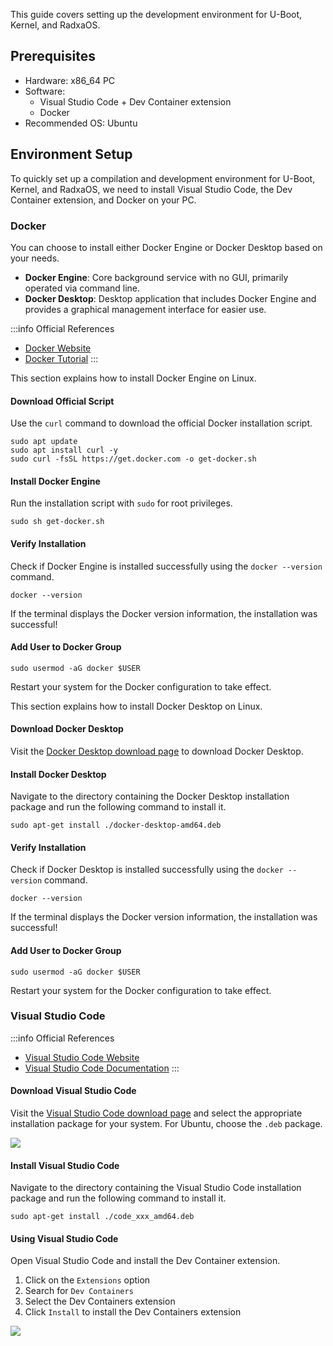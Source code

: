 This guide covers setting up the development environment for U-Boot, Kernel, and RadxaOS.

## Prerequisites

- Hardware: x86_64 PC
- Software:
  - Visual Studio Code + Dev Container extension
  - Docker
- Recommended OS: Ubuntu

## Environment Setup

To quickly set up a compilation and development environment for U-Boot, Kernel, and RadxaOS, we need to install Visual Studio Code, the Dev Container extension, and Docker on your PC.

### Docker

You can choose to install either Docker Engine or Docker Desktop based on your needs.

- **Docker Engine**: Core background service with no GUI, primarily operated via command line.
- **Docker Desktop**: Desktop application that includes Docker Engine and provides a graphical management interface for easier use.

:::info Official References

- [Docker Website](https://www.docker.com/)
- [Docker Tutorial](https://docs.docker.com/get-started/)
  :::

<Tabs queryString="docker-version">
<TabItem value="Docker Engine">

This section explains how to install Docker Engine on Linux.

#### Download Official Script

Use the `curl` command to download the official Docker installation script.

<NewCodeBlock tip="Linux@host$" type="host">

```
sudo apt update
sudo apt install curl -y
sudo curl -fsSL https://get.docker.com -o get-docker.sh
```

</NewCodeBlock>

#### Install Docker Engine

Run the installation script with `sudo` for root privileges.

<NewCodeBlock tip="Linux@host$" type="host">

```
sudo sh get-docker.sh
```

</NewCodeBlock>

#### Verify Installation

Check if Docker Engine is installed successfully using the `docker --version` command.

<NewCodeBlock tip="Linux@host$" type="host">

```
docker --version
```

</NewCodeBlock>

If the terminal displays the Docker version information, the installation was successful!

#### Add User to Docker Group

<NewCodeBlock tip="Linux@host$" type="host">

```
sudo usermod -aG docker $USER
```

</NewCodeBlock>

Restart your system for the Docker configuration to take effect.

</TabItem>
<TabItem value="Docker Desktop">

This section explains how to install Docker Desktop on Linux.

#### Download Docker Desktop

Visit the [Docker Desktop download page](https://www.docker.com/products/docker-desktop) to download Docker Desktop.

#### Install Docker Desktop

Navigate to the directory containing the Docker Desktop installation package and run the following command to install it.

<NewCodeBlock tip="Linux@host$" type="host">

```
sudo apt-get install ./docker-desktop-amd64.deb
```

</NewCodeBlock>

#### Verify Installation

Check if Docker Desktop is installed successfully using the `docker --version` command.

<NewCodeBlock tip="Linux@host$" type="host">

```
docker --version
```

</NewCodeBlock>

If the terminal displays the Docker version information, the installation was successful!

#### Add User to Docker Group

<NewCodeBlock tip="Linux@host$" type="host">

```
sudo usermod -aG docker $USER
```

</NewCodeBlock>

Restart your system for the Docker configuration to take effect.

</TabItem>
</Tabs>

### Visual Studio Code

:::info Official References

- [Visual Studio Code Website](https://code.visualstudio.com/)
- [Visual Studio Code Documentation](https://code.visualstudio.com/docs)
  :::

#### Download Visual Studio Code

Visit the [Visual Studio Code download page](https://code.visualstudio.com/Download) and select the appropriate installation package for your system. For Ubuntu, choose the `.deb` package.

<div style={{ textAlign: "center" }}>
  <img
    src="/en/img/common/radxa-os/low-level-dev/vscode-down.webp"
    style={{ width: "100%", maxWidth: "1200px" }}
  />
</div>

#### Install Visual Studio Code

Navigate to the directory containing the Visual Studio Code installation package and run the following command to install it.

<NewCodeBlock tip="Linux@host$" type="host">

```
sudo apt-get install ./code_xxx_amd64.deb
```

</NewCodeBlock>

#### Using Visual Studio Code

Open Visual Studio Code and install the Dev Container extension.

1. Click on the `Extensions` option
2. Search for `Dev Containers`
3. Select the Dev Containers extension
4. Click `Install` to install the Dev Containers extension

<div style={{ textAlign: "center" }}>
  <img
    src="/en/img/common/radxa-os/low-level-dev/vscode-dev-container.webp"
    style={{ width: "100%", maxWidth: "1200px" }}
  />
</div>
